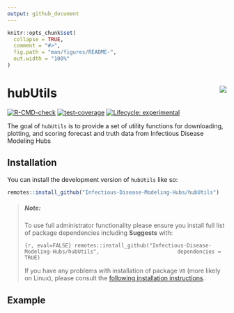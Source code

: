 ```yaml
---
output: github_document
---
```


<!-- README.md is generated from README.Rmd. Please edit that file -->

```r
knitr::opts_chunk$set(
  collapse = TRUE,
  comment = "#>",
  fig.path = "man/figures/README-",
  out.width = "100%"
)
```

# hubUtils <img src="man/figures/logo.png" align="right" />

<!-- badges: start -->
[![R-CMD-check](https://github.com/Infectious-Disease-Modeling-Hubs/hubUtils/actions/workflows/R-CMD-check.yaml/badge.svg)](https://github.com/Infectious-Disease-Modeling-Hubs/hubUtils/actions/workflows/R-CMD-check.yaml)
[![test-coverage](https://github.com/Infectious-Disease-Modeling-Hubs/hubUtils/actions/workflows/test-coverage.yaml/badge.svg)](https://github.com/Infectious-Disease-Modeling-Hubs/hubUtils/actions/workflows/test-coverage.yaml)
[![Lifecycle: experimental](https://img.shields.io/badge/lifecycle-experimental-orange.svg)](https://lifecycle.r-lib.org/articles/stages.html#experimental)
<!-- badges: end -->

The goal of `hubUtils` is to provide a set of utility functions for downloading, plotting, and scoring forecast and truth data from Infectious Disease Modeling Hubs

## Installation

You can install the development version of `hubUtils` like so:

``` r
remotes::install_github("Infectious-Disease-Modeling-Hubs/hubUtils")
```

> #####  **Note:**
>
> To use full administrator functionality please ensure you install full list of package dependencies including **Suggests** with:
>
> ```{r, eval=FALSE}
> remotes::install_github("Infectious-Disease-Modeling-Hubs/hubUtils",
>                         dependencies = TRUE)
> ```
>
> If you have any problems with installation of package `V8` (more likely on Linux), please consult the [following installation instructions](https://github.com/jeroen/V8#installation).



## Example

